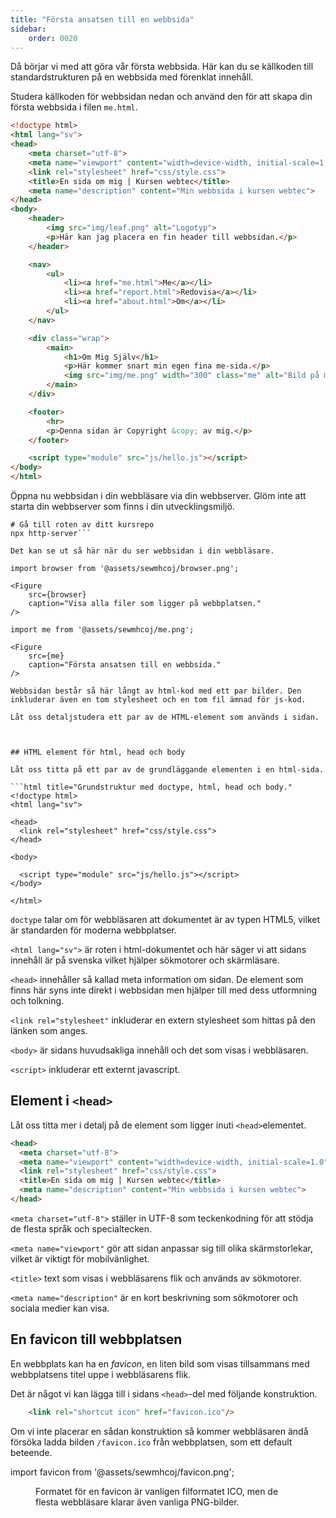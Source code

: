 ```yaml
---
title: "Första ansatsen till en webbsida" 
sidebar:
    order: 0020
---
```



Då börjar vi med att göra vår första webbsida. Här kan du se källkoden till standardstrukturen på en webbsida med förenklat innehåll.

Studera källkoden för webbsidan nedan och använd den för att skapa din första webbsida i filen `me.html`.

```html title="Struktur för en webbsida."
<!doctype html>
<html lang="sv">
<head>
    <meta charset="utf-8">
    <meta name="viewport" content="width=device-width, initial-scale=1.0">
    <link rel="stylesheet" href="css/style.css">
    <title>En sida om mig | Kursen webtec</title>
    <meta name="description" content="Min webbsida i kursen webtec">
</head>
<body>
    <header>
        <img src="img/leaf.png" alt="Logotyp">
        <p>Här kan jag placera en fin header till webbsidan.</p>
    </header>

    <nav>
        <ul>
            <li><a href="me.html">Me</a></li>
            <li><a href="report.html">Redovisa</a></li>
            <li><a href="about.html">Om</a></li>
        </ul>
    </nav>

    <div class="wrap">
        <main>
            <h1>Om Mig Själv</h1>
            <p>Här kommer snart min egen fina me-sida.</p>
            <img src="img/me.png" width="300" class="me" alt="Bild på mig">
        </main>
    </div>

    <footer>
        <hr>
        <p>Denna sidan är Copyright &copy; av mig.</p>
    </footer>

    <script type="module" src="js/hello.js"></script>
</body>
</html>
```

Öppna nu webbsidan i din webbläsare via din webbserver. Glöm inte att starta din webbserver som finns i din utvecklingsmiljö.

```console title="Starta webbserver för utveckling."
# Gå till roten av ditt kursrepo
npx http-server```

Det kan se ut så här när du ser webbsidan i din webbläsare.

import browser from '@assets/sewmhcoj/browser.png';

<Figure 
    src={browser}
    caption="Visa alla filer som ligger på webbplatsen."
/>

import me from '@assets/sewmhcoj/me.png';

<Figure 
    src={me}
    caption="Första ansatsen till en webbsida."
/>

Webbsidan består så här långt av html-kod med ett par bilder. Den inkluderar även en tom stylesheet och en tom fil ämnad för js-kod.

Låt oss detaljstudera ett par av de HTML-element som används i sidan.



## HTML element för html, head och body

Låt oss titta på ett par av de grundläggande elementen i en html-sida.

```html title="Grundstruktur med doctype, html, head och body."
<!doctype html>
<html lang="sv">

<head>
  <link rel="stylesheet" href="css/style.css">
</head>

<body>

  <script type="module" src="js/hello.js"></script>
</body>

</html>
```

`doctype` talar om för webbläsaren att dokumentet är av typen HTML5, vilket är standarden för moderna webbplatser.

`<html lang="sv">` är roten i html-dokumentet och här säger vi att sidans innehåll är på svenska vilket hjälper sökmotorer och skärmläsare.

`<head>` innehåller så kallad meta information om sidan. De element som finns här syns inte direkt i webbsidan men hjälper till med dess utformning och tolkning.

`<link rel="stylesheet"` inkluderar en extern stylesheet som hittas på den länken som anges. 

`<body>` är sidans huvudsakliga innehåll och det som visas i webbläsaren.

`<script>` inkluderar ett externt javascript.



## Element i `<head>`

Låt oss titta mer i detalj på de element som ligger inuti `<head>`elementet.

```html title="Element inuti <head>"
<head>
  <meta charset="utf-8">
  <meta name="viewport" content="width=device-width, initial-scale=1.0">
  <link rel="stylesheet" href="css/style.css">
  <title>En sida om mig | Kursen webtec</title>
  <meta name="description" content="Min webbsida i kursen webtec">
</head>
```

`<meta charset="utf-8">` ställer in UTF-8 som teckenkodning för att stödja de flesta språk och specialtecken.

`<meta name="viewport"` gör att sidan anpassar sig till olika skärmstorlekar, vilket är viktigt för mobilvänlighet.

`<title>` text som visas i webbläsarens flik och används av sökmotorer.

`<meta name="description"` är en kort beskrivning som sökmotorer och sociala medier kan visa.



## En favicon till webbplatsen 

En webbplats kan ha en *favicon*, en liten bild som visas tillsammans med webbplatsens titel uppe i webbläsarens flik.

Det är något vi kan lägga till i sidans `<head>`-del med följande konstruktion.

```html
    <link rel="shortcut icon" href="favicon.ico"/>
```

Om vi inte placerar en sådan konstruktion så kommer webbläsaren ändå försöka ladda bilden `/favicon.ico` från webbplatsen, som ett default beteende.

import favicon from '@assets/sewmhcoj/favicon.png';

<Figure 
    src={favicon}
    caption="I fliken visas sidans favicon och titel."
/>

Formatet för en favicon är vanligen filformatet ICO, men de flesta webbläsare klarar även vanliga PNG-bilder.
